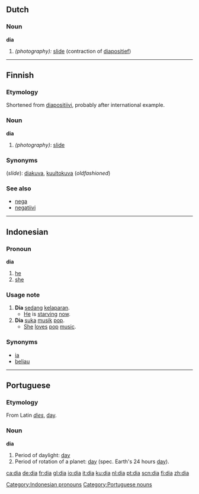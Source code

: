 {{See|Dia}}
{{See|día}}
==Dutch==
===Noun===
'''dia'''
# ''(photography):'' [[slide]] (contraction of [[diapositief]]) {{m}}


----
==Finnish==

===Etymology===
Shortened from [[diapositiivi]], probably after international example.

===Noun===
'''dia'''

# ''(photography)'': [[slide]]

===Synonyms===
(''slide''): [[diakuva]], [[kuultokuva]] (''oldfashioned'')

===See also===
*[[nega]]
*[[negatiivi]]


----
==Indonesian==
===Pronoun===
'''dia'''

# [[he]]
# [[she]]
===Usage note===
# '''Dia''' [[sedang]] [[lapar|kelaparan]].
#* [[he|He]] is [[starve|starving]] [[now]].
# '''Dia''' [[suka]] [[musik]] [[pop]].
#* [[she|She]] [[love]]s [[pop]] [[music]].
===Synonyms===
* [[ia]]
* [[beliau]]

[[Category:Indonesian pronouns]]


----
==Portuguese==
===Etymology===
From Latin ''[[dies]]'', [[day]].
===Noun===
'''dia''' {{m}}
#Period of daylight: [[day]]
#Period of rotation of a planet: [[day]] (spec. Earth's 24 hours [[day]]).
[[Category:Portuguese nouns]]

[[ca:dia]]
[[de:dia]]
[[fr:dia]]
[[gl:dia]]
[[io:dia]]
[[it:dia]]
[[ku:dia]]
[[nl:dia]]
[[pt:dia]]
[[scn:dia]]
[[fi:dia]]
[[zh:dia]]